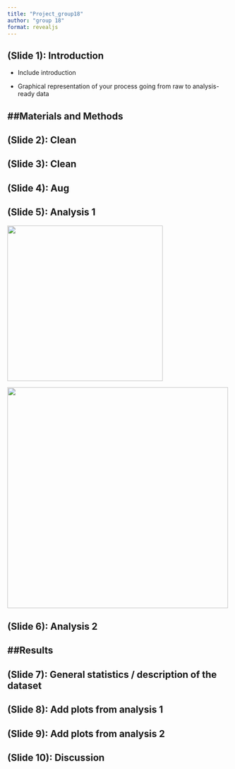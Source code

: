 ```yaml
---
title: "Project_group18"
author: "group 18"
format: revealjs
---
```


## (Slide 1): Introduction

-   Include introduction

-   Graphical representation of your process going from raw to analysis-ready data

## ##Materials and Methods

## (Slide 2): Clean

## (Slide 3): Clean

## (Slide 4): Aug

## (Slide 5): Analysis 1

![](images/key_plot_1.4.png){fig-align="left" width="352"}

![](images/key_plot_1.6.png){fig-align="center" width="500"}

## (Slide 6): Analysis 2

## **##Results**

## (Slide 7): General statistics / description of the dataset

## (Slide 8): Add plots from analysis 1

## (Slide 9): Add plots from analysis 2

## **(Slide 10): Discussion**
